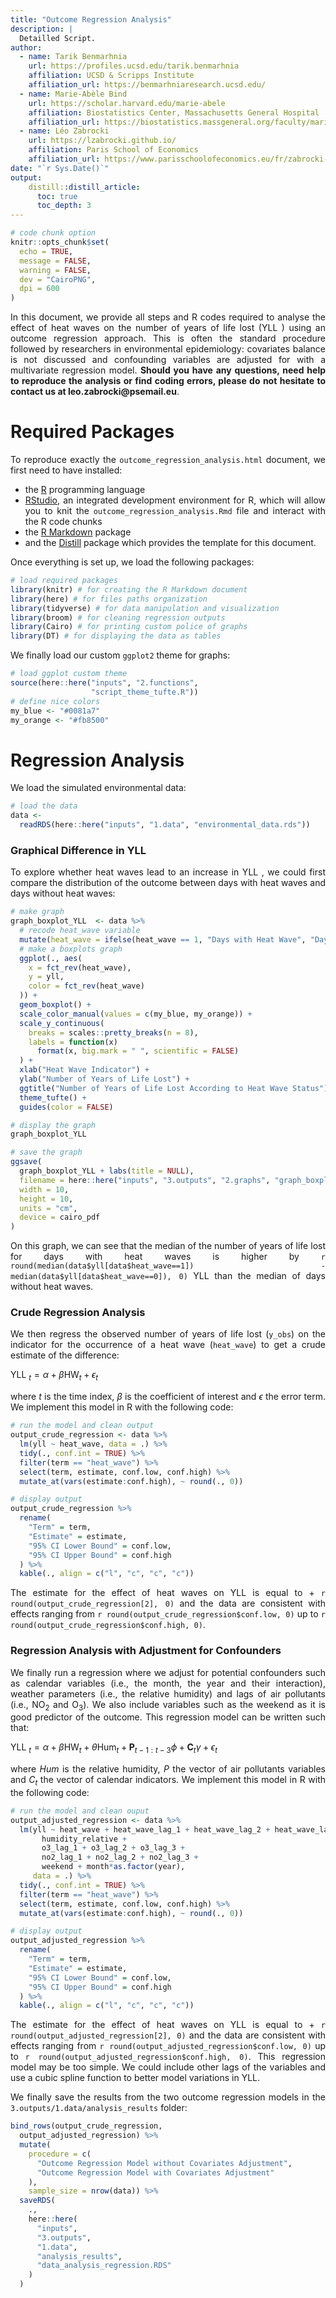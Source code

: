 ```yaml
---
title: "Outcome Regression Analysis"
description: |
  Detailled Script.
author:
  - name: Tarik Benmarhnia
    url: https://profiles.ucsd.edu/tarik.benmarhnia
    affiliation: UCSD & Scripps Institute
    affiliation_url: https://benmarhniaresearch.ucsd.edu/
  - name: Marie-Abèle Bind 
    url: https://scholar.harvard.edu/marie-abele
    affiliation: Biostatistics Center, Massachusetts General Hospital
    affiliation_url: https://biostatistics.massgeneral.org/faculty/marie-abele-bind-phd/
  - name: Léo Zabrocki 
    url: https://lzabrocki.github.io/
    affiliation: Paris School of Economics
    affiliation_url: https://www.parisschoolofeconomics.eu/fr/zabrocki-leo/
date: "`r Sys.Date()`"
output: 
    distill::distill_article:
      toc: true
      toc_depth: 3
---
```


```r
# code chunk option
knitr::opts_chunk$set(
  echo = TRUE,
  message = FALSE,
  warning = FALSE,
  dev = "CairoPNG",
  dpi = 600
)
```

<style>
body {
text-align: justify}
</style>

In this document, we provide all steps and R codes required to analyse the effect of heat waves on the number of years of life lost (YLL ) using an outcome regression approach. This is often the standard procedure followed by researchers in environmental epidemiology: covariates balance is not discussed and confounding variables are adjusted for with a multivariate regression model. **Should you have any questions, need help to reproduce the analysis or find coding errors, please do not hesitate to contact us at leo.zabrocki@psemail.eu**.

# Required Packages

To reproduce exactly the `outcome_regression_analysis.html` document, we first need to have installed:

* the [R](https://www.r-project.org/) programming language 
* [RStudio](https://rstudio.com/), an integrated development environment for R, which will allow you to knit the `outcome_regression_analysis.Rmd` file and interact with the R code chunks
* the [R Markdown](https://rmarkdown.rstudio.com/) package
* and the [Distill](https://rstudio.github.io/distill/) package which provides the template for this document. 

Once everything is set up, we load the following packages:

```r
# load required packages
library(knitr) # for creating the R Markdown document
library(here) # for files paths organization
library(tidyverse) # for data manipulation and visualization
library(broom) # for cleaning regression outputs
library(Cairo) # for printing custom police of graphs
library(DT) # for displaying the data as tables
```

We finally load our custom `ggplot2` theme for graphs:

```r
# load ggplot custom theme
source(here::here("inputs", "2.functions",
                  "script_theme_tufte.R"))
# define nice colors
my_blue <- "#0081a7"
my_orange <- "#fb8500"
```

# Regression Analysis

We load the simulated environmental data:

```r
# load the data
data <-
  readRDS(here::here("inputs", "1.data", "environmental_data.rds"))
```

### Graphical Difference in YLL 

To explore whether heat waves lead to an increase in YLL , we could first compare the distribution of the outcome between days with heat waves and days without heat waves:

```r
# make graph
graph_boxplot_YLL  <- data %>%
  # recode heat_wave variable
  mutate(heat_wave = ifelse(heat_wave == 1, "Days with Heat Wave", "Days without Heat Wave")) %>%
  # make a boxplots graph
  ggplot(., aes(
    x = fct_rev(heat_wave),
    y = yll,
    color = fct_rev(heat_wave)
  )) +
  geom_boxplot() +
  scale_color_manual(values = c(my_blue, my_orange)) +
  scale_y_continuous(
    breaks = scales::pretty_breaks(n = 8),
    labels = function(x)
      format(x, big.mark = " ", scientific = FALSE)
  ) +
  xlab("Heat Wave Indicator") +
  ylab("Number of Years of Life Lost") +
  ggtitle("Number of Years of Life Lost According to Heat Wave Status") +
  theme_tufte() +
  guides(color = FALSE)

# display the graph
graph_boxplot_YLL 

# save the graph
ggsave(
  graph_boxplot_YLL + labs(title = NULL),
  filename = here::here("inputs", "3.outputs", "2.graphs", "graph_boxplot_YLL .pdf"),
  width = 10,
  height = 10,
  units = "cm",
  device = cairo_pdf
)
```

On this graph, we can see that the median of the number of years of life lost for days with heat waves is higher by `r round(median(data$yll[data$heat_wave==1]) - median(data$yll[data$heat_wave==0]), 0)` YLL  than the median of days without heat waves. 

### Crude Regression Analysis

We then regress the observed number of years of life lost (`y_obs`) on the indicator for the occurrence of a heat wave (`heat_wave`) to get a crude estimate of the difference:

$\text{YLL }_{t} = \alpha + \beta\text{HW}_{t} + \epsilon_{t}$

where $t$ is the time index, $\beta$ is the coefficient of interest and $\epsilon$ the error term. We implement this model in R with the following code:

```r
# run the model and clean output
output_crude_regression <- data %>%
  lm(yll ~ heat_wave, data = .) %>%
  tidy(., conf.int = TRUE) %>%
  filter(term == "heat_wave") %>%
  select(term, estimate, conf.low, conf.high) %>%
  mutate_at(vars(estimate:conf.high), ~ round(., 0))

# display output
output_crude_regression %>%
  rename(
    "Term" = term,
    "Estimate" = estimate,
    "95% CI Lower Bound" = conf.low,
    "95% CI Upper Bound" = conf.high
  ) %>%
  kable(., align = c("l", "c", "c", "c"))
```

The estimate for the effect of heat waves on YLL  is equal to + `r round(output_crude_regression[2], 0)` and the data are consistent with effects ranging from `r round(output_crude_regression$conf.low, 0)` up to `r round(output_crude_regression$conf.high, 0)`.

### Regression Analysis with Adjustment for Confounders

We finally run a regression where we adjust for potential confounders such as calendar variables (i.e., the month, the year and their interaction), weather parameters (i.e., the relative humidity) and lags of air pollutants (i.e., NO$_{2}$ and O$_{3}$). We also include variables such as the weekend as it is good predictor of the outcome. This regression model can be written such that:

$\text{YLL }_{t} = \alpha + \beta\text{HW}_{t} + \theta\text{Hum}_{t} + \textbf{P}_{t-1:t-3}\phi + \textbf{C}_{t}\gamma + \epsilon_{t}$

where $Hum$ is the relative humidity, $P$ the vector of air pollutants variables and $C_{t}$ the vector of calendar indicators. We implement this model in R with the following code:

```r
# run the model and clean ouput
output_adjusted_regression <- data %>%
  lm(yll ~ heat_wave + heat_wave_lag_1 + heat_wave_lag_2 + heat_wave_lag_3 +
       humidity_relative + 
       o3_lag_1 + o3_lag_2 + o3_lag_3 + 
       no2_lag_1 + no2_lag_2 + no2_lag_3 + 
       weekend + month*as.factor(year),
     data = .) %>%
  tidy(., conf.int = TRUE) %>%
  filter(term == "heat_wave") %>%
  select(term, estimate, conf.low, conf.high) %>%
  mutate_at(vars(estimate:conf.high), ~ round(., 0)) 

# display output
output_adjusted_regression %>%
  rename(
    "Term" = term,
    "Estimate" = estimate,
    "95% CI Lower Bound" = conf.low,
    "95% CI Upper Bound" = conf.high
  ) %>%
  kable(., align = c("l", "c", "c", "c"))
```

The estimate for the effect of heat waves on YLL is equal to + `r round(output_adjusted_regression[2], 0)` and the data are consistent with effects ranging from `r round(output_adjusted_regression$conf.low, 0)` up to `r round(output_adjusted_regression$conf.high, 0)`. This regression model may be too simple. We could include other lags of the variables and use a cubic spline function to better model variations in YLL.

We finally save the results from the two outcome regression models in the `3.outputs/1.data/analysis_results` folder:

```r
bind_rows(output_crude_regression,
  output_adjusted_regression) %>%
  mutate(
    procedure = c(
      "Outcome Regression Model without Covariates Adjustment",
      "Outcome Regression Model with Covariates Adjustment"
    ),
    sample_size = nrow(data)) %>%
  saveRDS(
    .,
    here::here(
      "inputs",
      "3.outputs",
      "1.data",
      "analysis_results",
      "data_analysis_regression.RDS"
    )
  )
```



